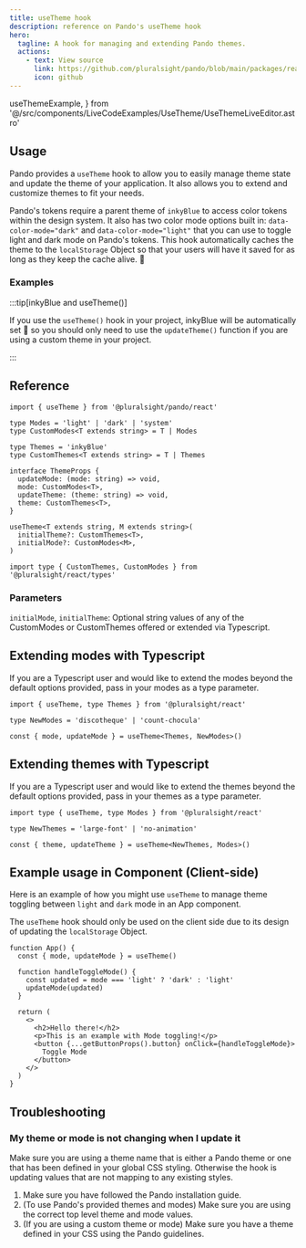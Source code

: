 ```yaml
---
title: useTheme hook
description: reference on Pando's useTheme hook
hero:
  tagline: A hook for managing and extending Pando themes.
  actions:
    - text: View source
      link: https://github.com/pluralsight/pando/blob/main/packages/react/src/hooks/useTheme.ts
      icon: github
---
```


  useThemeExample,
} from '@/src/components/LiveCodeExamples/UseTheme/UseThemeLiveEditor.astro'

## Usage

Pando provides a `useTheme` hook to allow you to easily manage theme state and update the theme of your application. It also allows you to extend and customize themes to fit your needs.

Pando's tokens require a parent theme of `inkyBlue` to access color tokens within the design system. It also has two color mode options built in: `data-color-mode="dark"` and `data-color-mode="light"` that you can use to toggle light and dark mode on Pando's tokens. This hook automatically caches the theme to the `localStorage` Object so that your users will have it saved for as long as they keep the cache alive. 🎉

### Examples

<UseThemeLiveEditor />

:::tip[inkyBlue and useTheme()]

If you use the `useTheme()` hook in your project, inkyBlue will be automatically set 🎉 so you should only need to use the `updateTheme()` function if you are using a custom theme in your project.

:::

## Reference

```tsx
import { useTheme } from '@pluralsight/pando/react'

type Modes = 'light' | 'dark' | 'system'
type CustomModes<T extends string> = T | Modes

type Themes = 'inkyBlue'
type CustomThemes<T extends string> = T | Themes

interface ThemeProps {
  updateMode: (mode: string) => void,
  mode: CustomModes<T>,
  updateTheme: (theme: string) => void,
  theme: CustomThemes<T>,
}

useTheme<T extends string, M extends string>(
  initialTheme?: CustomThemes<T>,
  initialMode?: CustomModes<M>,
)

import type { CustomThemes, CustomModes } from '@pluralsight/react/types'
```

### Parameters

`initialMode`, `initialTheme`: Optional string values of any of the CustomModes or CustomThemes offered or extended via Typescript.

## Extending modes with Typescript

If you are a Typescript user and would like to extend the modes beyond the default options provided, pass in your modes as a type parameter.

```tsx
import { useTheme, type Themes } from '@pluralsight/react'

type NewModes = 'discotheque' | 'count-chocula'

const { mode, updateMode } = useTheme<Themes, NewModes>()
```

## Extending themes with Typescript

If you are a Typescript user and would like to extend the themes beyond the default options provided, pass in your themes as a type parameter.

```tsx
import type { useTheme, type Modes } from '@pluralsight/react'

type NewThemes = 'large-font' | 'no-animation'

const { theme, updateTheme } = useTheme<NewThemes, Modes>()
```

## Example usage in Component (Client-side)

Here is an example of how you might use `useTheme` to manage theme toggling between `light` and `dark` mode in an App component.

The `useTheme` hook should only be used on the client side due to its design of updating the `localStorage` Object.

```tsx
function App() {
  const { mode, updateMode } = useTheme()

  function handleToggleMode() {
    const updated = mode === 'light' ? 'dark' : 'light'
    updateMode(updated)
  }

  return (
    <>
      <h2>Hello there!</h2>
      <p>This is an example with Mode toggling!</p>
      <button {...getButtonProps().button} onClick={handleToggleMode}>
        Toggle Mode
      </button>
    </>
  )
}
```

## Troubleshooting

### My theme or mode is not changing when I update it

Make sure you are using a theme name that is either a Pando theme or one that has been defined in your global CSS styling. Otherwise the hook is updating values that are not mapping to any existing styles.

1. Make sure you have followed the Pando <TextLink href="/tutorials/add-pando-to-a-website/react-components-library/step-1/">installation guide</TextLink>.
1. (To use Pando's provided themes and modes) Make sure you are using the correct top level <TextLink href="#usage">theme and mode values</TextLink>.
1. (If you are using a custom theme or mode) Make sure you have a theme defined in your CSS using <TextLink href='/explanation/themes-and-modes/themes/'>the Pando guidelines</TextLink>.
